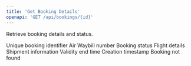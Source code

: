 ```yaml
---
title: 'Get Booking Details'
openapi: 'GET /api/bookings/{id}'
---
```


Retrieve booking details and status.



<ParamField status="200" type="BookingResponseACS">
  <ParamField name="bookingId" type="string">
    Unique booking identifier
  </ParamField>
  <ParamField name="awbNumber" type="string">
    Air Waybill number
  </ParamField>
  <ParamField name="status" type="string">
    Booking status
  </ParamField>
  <ParamField name="flightDetails" type="object">
    Flight details
  </ParamField>
  <ParamField name="shipment" type="object">
    Shipment information
  </ParamField>
  <ParamField name="validUntil" type="string" format="date-time">
    Validity end time
  </ParamField>
  <ParamField name="createdAt" type="string" format="date-time">
    Creation timestamp
  </ParamField>
</ParamField>



<ParamField status="404" type="ErrorResponse">
  <ParamField name="error" type="string">
    Booking not found
  </ParamField>
</ParamField>
